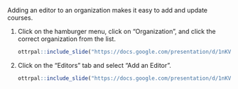 
Adding an editor to an organization makes it easy to add and update courses. 

1. Click on the hamburger menu, click on "Organization", and click the correct organization from the list. 

    ```r
ottrpal::include_slide("https://docs.google.com/presentation/d/1nKVYtTsawTHSxMun69U3GO9xT_xSQsJjTEabEb1qAuU/edit#slide=id.g1b1ea0f5d51_0_7")
    ```
    
1. Click on the "Editors" tab and select "Add an Editor".

    ```r
ottrpal::include_slide("https://docs.google.com/presentation/d/1nKVYtTsawTHSxMun69U3GO9xT_xSQsJjTEabEb1qAuU/edit#slide=id.g1b1ea0f5d51_0_25")
    ```
    